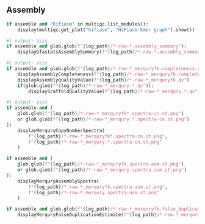 ::::: {.content-visible when-meta="assemble"}

## Assembly

```python
if assemble and "hifiasm" in multiqc.list_modules():
    display(multiqc.get_plot("hifiasm", "HiFiasm kmer graph").show())
```

```python
#| output: asis
if assemble and glob.glob(f"{log_path}/*-raw-*.assembly_summary"):
    displayGfastatsAssemblySummary(f"{log_path}/*-raw-*.assembly_summary")
```

```python
#| output: asis
if assemble and glob.glob(f"{log_path}/*-raw-*_merquryfk.completeness.stats"):
    displayAssemblyCompleteness(f"{log_path}/*-raw-*_merquryfk.completeness.stats")
    displayAssemblyQualityValue(f"{log_path}/*-raw-*_merquryfk.qv")
    if(glob.glob(f"{log_path}/*-raw-*_merqury.*.qv")):
        displayScaffoldQualityValue(f"{log_path}/*-raw-*_merqury.*.qv")
```

```python
#| output: asis
if assemble and (
    glob.glob(f"{log_path}/*-raw-*_merquryfk*.spectra-cn.st.png")
    or glob.glob(f"{log_path}/*-raw-*_merqury.*.spectra-cn.st.png")
):
    displayMerquryCopyNumberSpectra(
        f"{log_path}/*-raw-*_merquryfk*.spectra-cn.st.png",
        f"{log_path}/*-raw-*_merqury.*.spectra-cn.st.png"
    )

if assemble and (
    glob.glob(f"{log_path}/*-raw-*_merquryfk.spectra-asm.st.png")
    or glob.glob(f"{log_path}/*-raw-*_merqury.spectra-asm.st.png")
):
    displayMerquryAssemblySpectra(
        f"{log_path}/*-raw-*_merquryfk.spectra-asm.st.png",
        f"{log_path}/*-raw-*_merqury.spectra-asm.st.png"
    )

if assemble and glob.glob(f"{log_path}/*-raw-*_merquryfk.false_duplications.tsv"):
    displayMerquryFalseDuplicationEstimate(f"{log_path}/*-raw-*_merquryfk.false_duplications.tsv")
```

:::::
